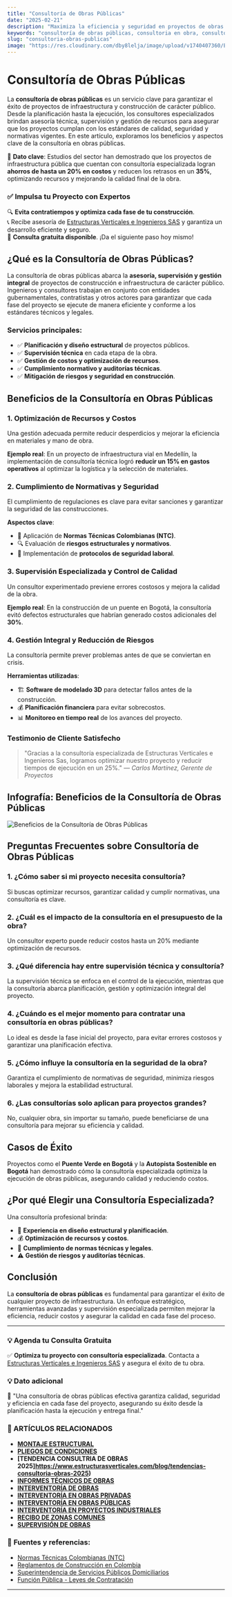 ```yaml
---
title: "Consultoría de Obras Públicas"
date: "2025-02-21"
description: "Maximiza la eficiencia y seguridad en proyectos de obras públicas con consultoría especializada. Descubre sus beneficios y casos de éxito."
keywords: "consultoría de obras públicas, consultoria en obra, consultoria construccion, consultoria de obras civiles, consultoria obra civil, consultoría de proyectos de construcción, consultoria de obras, supervisión de obras públicas, asesoría estructural, supervisión de obras civiles, ingeniería de costos, planificación de construcción, gestión de proyectos públicos, construcción segura, optimización de recursos en obras, normas de construcción en Colombia, auditorías técnicas"
slug: "consultoria-obras-publicas"
image: "https://res.cloudinary.com/dby8lelja/image/upload/v1740407360/Estructuras%20Verticales%20e%20Ingenieros%20SAS/Imagenes%20Blog/consultoria_de_obras_publicas_crxi3v.webp"
---
```


# Consultoría de Obras Públicas

La **consultoría de obras públicas** es un servicio clave para garantizar el éxito de proyectos de infraestructura y construcción de carácter público. Desde la planificación hasta la ejecución, los consultores especializados brindan asesoría técnica, supervisión y gestión de recursos para asegurar que los proyectos cumplan con los estándares de calidad, seguridad y normativas vigentes. En este artículo, exploramos los beneficios y aspectos clave de la consultoría en obras públicas.

📌 **Dato clave**: Estudios del sector han demostrado que los proyectos de infraestructura pública que cuentan con consultoría especializada logran **ahorros de hasta un 20% en costos** y reducen los retrasos en un **35%**, optimizando recursos y mejorando la calidad final de la obra.

### ✅ Impulsa tu Proyecto con Expertos  

🔍 **Evita contratiempos y optimiza cada fase de tu construcción**.  
📞 Recibe asesoría de [Estructuras Verticales e Ingenieros SAS](https://www.estructurasverticales.com/servicios/consultoria-de-obras) y garantiza un desarrollo eficiente y seguro.  
💼 **Consulta gratuita disponible**. ¡Da el siguiente paso hoy mismo!


## ¿Qué es la Consultoría de Obras Públicas?

La consultoría de obras públicas abarca la **asesoría, supervisión y gestión integral** de proyectos de construcción e infraestructura de carácter público. Ingenieros y consultores trabajan en conjunto con entidades gubernamentales, contratistas y otros actores para garantizar que cada fase del proyecto se ejecute de manera eficiente y conforme a los estándares técnicos y legales.

### **Servicios principales**:
- ✅ **Planificación y diseño estructural** de proyectos públicos.
- ✅ **Supervisión técnica** en cada etapa de la obra.
- ✅ **Gestión de costos y optimización de recursos**.
- ✅ **Cumplimiento normativo y auditorías técnicas**.
- ✅ **Mitigación de riesgos y seguridad en construcción**.

## Beneficios de la Consultoría en Obras Públicas

### 1. **Optimización de Recursos y Costos**
Una gestión adecuada permite reducir desperdicios y mejorar la eficiencia en materiales y mano de obra.

**Ejemplo real**: En un proyecto de infraestructura vial en Medellín, la implementación de consultoría técnica logró **reducir un 15% en gastos operativos** al optimizar la logística y la selección de materiales.

### 2. **Cumplimiento de Normativas y Seguridad**
El cumplimiento de regulaciones es clave para evitar sanciones y garantizar la seguridad de las construcciones.

**Aspectos clave**:
- 📜 Aplicación de **Normas Técnicas Colombianas (NTC)**.
- 🔍 Evaluación de **riesgos estructurales y normativos**.
- 🦺 Implementación de **protocolos de seguridad laboral**.

### 3. **Supervisión Especializada y Control de Calidad**
Un consultor experimentado previene errores costosos y mejora la calidad de la obra.

**Ejemplo real**: En la construcción de un puente en Bogotá, la consultoría evitó defectos estructurales que habrían generado costos adicionales del **30%**.

### 4. **Gestión Integral y Reducción de Riesgos**
La consultoría permite prever problemas antes de que se conviertan en crisis.

**Herramientas utilizadas**:
- 🏗 **Software de modelado 3D** para detectar fallos antes de la construcción.
- 💰 **Planificación financiera** para evitar sobrecostos.
- 📊 **Monitoreo en tiempo real** de los avances del proyecto.

### Testimonio de Cliente Satisfecho
> "Gracias a la consultoría especializada de Estructuras Verticales e Ingenieros Sas, logramos optimizar nuestro proyecto y reducir tiempos de ejecución en un 25%." — *Carlos Martínez, Gerente de Proyectos*

## Infografía: Beneficios de la Consultoría de Obras Públicas

![Beneficios de la Consultoría de Obras Públicas](https://res.cloudinary.com/dby8lelja/image/upload/v1740404783/Estructuras%20Verticales%20e%20Ingenieros%20SAS/Imagenes%20Blog/consultoria_de_obras_civiles_infografia_loz5wd.webp)

## Preguntas Frecuentes sobre Consultoría de Obras Públicas  

### 1. ¿Cómo saber si mi proyecto necesita consultoría?  
Si buscas optimizar recursos, garantizar calidad y cumplir normativas, una consultoría es clave.  

### 2. ¿Cuál es el impacto de la consultoría en el presupuesto de la obra?  
Un consultor experto puede reducir costos hasta un 20% mediante optimización de recursos.  

### 3. ¿Qué diferencia hay entre supervisión técnica y consultoría?  
La supervisión técnica se enfoca en el control de la ejecución, mientras que la consultoría abarca planificación, gestión y optimización integral del proyecto.  

### 4. ¿Cuándo es el mejor momento para contratar una consultoría en obras públicas?  
Lo ideal es desde la fase inicial del proyecto, para evitar errores costosos y garantizar una planificación efectiva.  

### 5. ¿Cómo influye la consultoría en la seguridad de la obra?  
Garantiza el cumplimiento de normativas de seguridad, minimiza riesgos laborales y mejora la estabilidad estructural.  

### 6. ¿Las consultorías solo aplican para proyectos grandes?  
No, cualquier obra, sin importar su tamaño, puede beneficiarse de una consultoría para mejorar su eficiencia y calidad.

## Casos de Éxito

Proyectos como el **Puente Verde en Bogotá** y la **Autopista Sostenible en Bogotá** han demostrado cómo la consultoría especializada optimiza la ejecución de obras públicas, asegurando calidad y reduciendo costos.

## ¿Por qué Elegir una Consultoría Especializada?

Una consultoría profesional brinda:
- 🎯 **Experiencia en diseño estructural y planificación**.
- 💰 **Optimización de recursos y costos**.
- 📜 **Cumplimiento de normas técnicas y legales**.
- ⚠️ **Gestión de riesgos y auditorías técnicas**.

## Conclusión

La **consultoría de obras públicas** es fundamental para garantizar el éxito de cualquier proyecto de infraestructura. Un enfoque estratégico, herramientas avanzadas y supervisión especializada permiten mejorar la eficiencia, reducir costos y asegurar la calidad en cada fase del proceso.

---

### 💡 Agenda tu Consulta Gratuita

✅ **Optimiza tu proyecto con consultoría especializada**. Contacta a [Estructuras Verticales e Ingenieros SAS](https://www.estructurasverticales.com/servicios/consultoria-de-obras) y asegura el éxito de tu obra.

### 💡 Dato adicional
📢 "Una consultoría de obras públicas efectiva garantiza calidad, seguridad y eficiencia en cada fase del proyecto, asegurando su éxito desde la planificación hasta la ejecución y entrega final."

### 📌 ARTÍCULOS RELACIONADOS

- **[MONTAJE ESTRUCTURAL](https://www.estructurasverticales.com/blog/montaje-estructural-construccion)**  
- **[PLIEGOS DE CONDICIONES](https://www.estructurasverticales.com/blog/elaboracion-pliegos-condiciones)**  
- **[TENDENCIA CONSULTRIA DE OBRAS 2025]https://www.estructurasverticales.com/blog/tendencias-consultoria-obras-2025)**  
- **[INFORMES TÉCNICOS DE OBRAS](https://www.estructurasverticales.com/blog/informes-tecnicos-obras)**  
- **[INTERVENTORÍA DE OBRAS](https://www.estructurasverticales.com/blog/interventoria-obras-colombia)**  
- **[INTERVENTORÍA EN OBRAS PRIVADAS](https://www.estructurasverticales.com/blog/interventoria-obras-privadas)**  
- **[INTERVENTORÍA EN OBRAS PÚBLICAS](https://www.estructurasverticales.com/blog/interventoria-obras-publicas)**  
- **[INTERVENTORÍA EN PROYECTOS INDUSTRIALES](https://www.estructurasverticales.com/blog/interventoria-proyectos-industriales)**  
- **[RECIBO DE ZONAS COMUNES](https://www.estructurasverticales.com/blog/recibo-zonas-comunes-ph)**  
- **[SUPERVISIÓN DE OBRAS](https://www.estructurasverticales.com/blog/supervision-obras-construccion)**  

### 🔗 **Fuentes y referencias:**

- [Normas Técnicas Colombianas (NTC)](https://www.icontec.org/)  
- [Reglamentos de Construcción en Colombia](https://www.minvivienda.gov.co/)  
- [Superintendencia de Servicios Públicos Domiciliarios](https://www.superservicios.gov.co/)  
- [Función Pública - Leyes de Contratación](https://www.funcionpublica.gov.co/)  
---